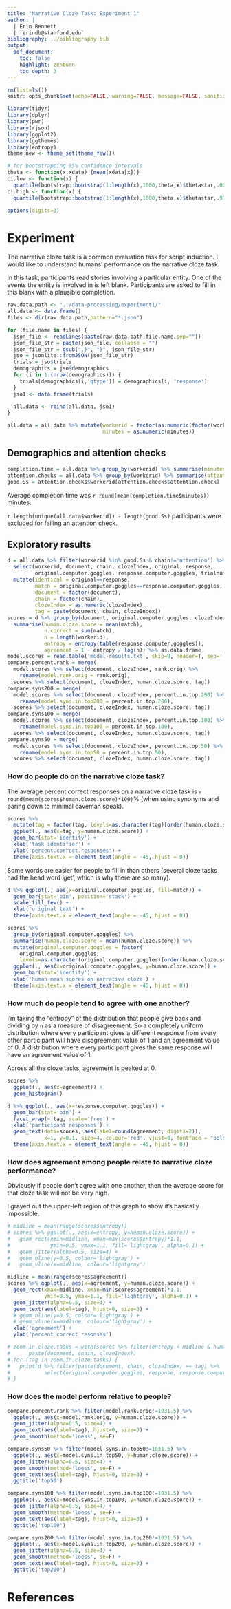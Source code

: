 ```yaml
---
title: "Narrative Cloze Task: Experiment 1"
author: |
  | Erin Bennett
  | `erindb@stanford.edu`
bibliography: ../bibliography.bib
output:
  pdf_document:
    toc: false
    highlight: zenburn
    toc_depth: 3
---
```


```r
rm(list=ls())
knitr::opts_chunk$set(echo=FALSE, warning=FALSE, message=FALSE, sanitiz =TRUE, fig.width=5, fig.height=3)
```

```r
library(tidyr)
library(dplyr)
library(pwr)
library(rjson)
library(ggplot2)
library(ggthemes)
library(entropy)
theme_new <- theme_set(theme_few())

# for bootstrapping 95% confidence intervals
theta <- function(x,xdata) {mean(xdata[x])}
ci.low <- function(x) {
  quantile(bootstrap::bootstrap(1:length(x),1000,theta,x)$thetastar,.025)}
ci.high <- function(x) {
  quantile(bootstrap::bootstrap(1:length(x),1000,theta,x)$thetastar,.975)}

options(digits=3)
```

<!--
# Model

@chambers_unsupervised_2008

A distributional score based
on how often two events share grammatical arguments
(using pointwise mutual information) is used
to create this pairwise relation.

Finally, a global narrative
score is built such that all events in the chain
provide feedback on the event in question (whether
for inclusion or for decisions of inference).

We do not
claim this cloze task to be solvable even by humans,
but rather assert it as a comparative measure to evaluate
narrative knowledge.

it is worthwhile to construct discrete
narrative chains, if only to see whether the combination
of event learning and ordering produce scriptlike
structures. This is easily achievable by using
the PMI scores from section 4 in an agglomerative
clustering algorithm, and then applying the ordering
relations from section 5 to produce a directed graph.
Figures 6 and 7 show two learned chains after
clustering and ordering. Each arrow indicates a before
relation. Duplicate arrows implied by rules of
transitivity are removed. Figure 6 is remarkably accurate,
and figure 7 addresses one of the chains from
our introduction, the employment narrative. 

. bigram disc; R@50 2

bigram eq 5
discounting
threshold D

skip all
T 1
D 5
coref all
pmi disc n/a
abs disc yes

After generating our ranked guesses,
the position of the correct event is averaged over all
740 tests for the final score. We penalize unseen
events by setting their ranked position to the length
of the guess list (ranging from 2k to 15k).
-->

# Experiment

The narrative cloze task is a common evaluation task for script induction. I would like to understand humans' performance on the narrative cloze task.

In this task, participants read stories involving a particular entity. One of the events the entity is involved in is left blank. Participants are asked to fill in this blank with a plausible completion.

```r
raw.data.path <- "../data-processing/experiment1/"
all.data <- data.frame()
files <- dir(raw.data.path,pattern="*.json")

for (file.name in files) {
  json_file <- readLines(paste(raw.data.path,file.name,sep=""))
  json_file_str = paste(json_file, collapse = "")
  json_file_str = gsub(",}", "}", json_file_str)
  jso = jsonlite::fromJSON(json_file_str)
  trials = jso$trials
  demographics = jso$demographics
  for (i in 1:(nrow(demographics))) {
    trials[demographics[i,'qtype']] = demographics[i, 'response']
  }
  jso1 <- data.frame(trials)

  all.data <- rbind(all.data, jso1)
}

all.data = all.data %>% mutate(workerid = factor(as.numeric(factor(workerid))),
                               minutes = as.numeric(minutes))
```

## Demographics and attention checks

<!--

Comments:

```r
print(unique(all.data$comments))
```

Participants thought the study was about:


```r
print(unique(all.data$studyQuestionGuess))
```

-->


```r
completion.time = all.data %>% group_by(workerid) %>% summarise(minutes = mean(minutes)) %>% as.data.frame
attention.checks = all.data %>% group_by(workerid) %>% summarise(attention.check = response[chain=='attention']=='apples') %>% as.data.frame
good.Ss = attention.checks$workerid[attention.checks$attention.check]
```

Average completion time was `r round(mean(completion.time$minutes))` minutes.

`r length(unique(all.data$workerid)) - length(good.Ss)` participants were excluded for failing an attention check.

## Exploratory results

```r
d = all.data %>% filter(workerid %in% good.Ss & chain!='attention') %>%
  select(workerid, document, chain, clozeIndex, original, response,
         original.computer.goggles, response.computer.goggles, trialnum) %>%
  mutate(identical = original==response,
         match = original.computer.goggles==response.computer.goggles,
         document = factor(document),
         chain = factor(chain),
         clozeIndex = as.numeric(clozeIndex),
         tag = paste(document, chain, clozeIndex))
scores = d %>% group_by(document, original.computer.goggles, clozeIndex, tag) %>%
  summarise(human.cloze.score = mean(match),
            n.correct = sum(match),
            n = length(workerid),
            entropy = entropy(table(response.computer.goggles)),
            agreement = 1 - entropy / log(n)) %>% as.data.frame
model.scores = read.table('model-results.txt', skip=9, header=T, sep=' ', colClasses=c('character', 'numeric', 'numeric', 'numeric', 'numeric', 'numeric'))
compare.percent.rank = merge(
  model.scores %>% select(document, clozeIndex, rank.orig) %>%
    rename(model.rank.orig = rank.orig),
  scores %>% select(document, clozeIndex, human.cloze.score, tag))
compare.syns200 = merge(
  model.scores %>% select(document, clozeIndex, percent.in.top.200) %>%
    rename(model.syns.in.top200 = percent.in.top.200),
  scores %>% select(document, clozeIndex, human.cloze.score, tag))
compare.syns100 = merge(
  model.scores %>% select(document, clozeIndex, percent.in.top.100) %>%
    rename(model.syns.in.top100 = percent.in.top.100),
  scores %>% select(document, clozeIndex, human.cloze.score, tag))
compare.syns50 = merge(
  model.scores %>% select(document, clozeIndex, percent.in.top.50) %>%
    rename(model.syns.in.top50 = percent.in.top.50),
  scores %>% select(document, clozeIndex, human.cloze.score, tag))
```

### How do people do on the narrative cloze task?

The average percent correct responses on a narrative cloze task is `r round(mean(scores$human.cloze.score)*100)`% (when using synonyms and paring down to minimal caveman speak).

```r
scores %>% 
  mutate(tag = factor(tag, levels=as.character(tag)[order(human.cloze.score)])) %>%
  ggplot(., aes(x=tag, y=human.cloze.score)) +
  geom_bar(stat='identity') +
  xlab('task identifier') +
  ylab('percent.correct.responses') +
  theme(axis.text.x = element_text(angle = -45, hjust = 0))
```

Some words are easier for people to fill in than others (several cloze tasks had the head word 'get', which is why there are so many).

```r
d %>% ggplot(., aes(x=original.computer.goggles, fill=match)) +
  geom_bar(stat='bin', position='stack') +
  scale_fill_few() +
  xlab('original text') +
  theme(axis.text.x = element_text(angle = -45, hjust = 0))
```

```r
scores %>% 
  group_by(original.computer.goggles) %>%
  summarise(human.cloze.score = mean(human.cloze.score)) %>%
  mutate(original.computer.goggles = factor(
    original.computer.goggles,
    levels=as.character(original.computer.goggles)[order(human.cloze.score)])) %>%
  ggplot(., aes(x=original.computer.goggles, y=human.cloze.score)) +
  geom_bar(stat='identity') +
  xlab('human mean scores on narrative cloze') +
  theme(axis.text.x = element_text(angle = -45, hjust = 0))
```

### How much do people tend to agree with one another?

I'm taking the "entropy" of the distribution that people give back and dividing by `n` as a measure of disagreement. So a completely uniform distribution where every participant gives a different response from every other participant will have disagreement value of 1 and an agreement value of 0. A distribution where every participant gives the same response will have an agreement value of 1.

Across all the cloze tasks, agreement is peaked at 0.

```r
scores %>%
  ggplot(., aes(x=agreement)) +
  geom_histogram()
```

```r
d %>% ggplot(., aes(x=response.computer.goggles)) +
  geom_bar(stat='bin') +
  facet_wrap(~ tag, scale='free') +
  xlab('participant responses') +
  geom_text(data=scores, aes(label=round(agreement, digits=2)), 
            x=1, y=0.1, size=4, colour='red', vjust=0, fontface = "bold") +
  theme(axis.text.x = element_text(angle = -45, hjust = 0))
```

### How does agreement among people relate to narrative cloze performance?

Obviously if people don't agree with one another, then the average score for that cloze task will not be very high.

I grayed out the upper-left region of this graph to show it's basically impossible.

<!-- But when people do agree with one another, are they filling in the original text, or something different? If people frequently agree with one another about an answer that is *not* in the original, then the narrative cloze task may not be a good evaluation of understanding. What can we learn from these examples? -->

```r
# midline = mean(range(scores$entropy))
# scores %>% ggplot(., aes(x=entropy, y=human.cloze.score)) +
#   geom_rect(xmin=midline, xmax=max(scores$entropy)*1.1,
#             ymin=0.5, ymax=1.1, fill='lightgray', alpha=0.1) +
#   geom_jitter(alpha=0.5, size=4) +
#   geom_hline(y=0.5, colour='lightgray') +
#   geom_vline(x=midline, colour='lightgray')

midline = mean(range(scores$agreement))
scores %>% ggplot(., aes(x=agreement, y=human.cloze.score)) +
  geom_rect(xmax=midline, xmin=min(scores$agreement)*1.1,
            ymin=0.5, ymax=1.1, fill='lightgray', alpha=0.1) +
  geom_jitter(alpha=0.5, size=4) +
  geom_text(aes(label=tag), hjust=0, size=3) + 
  # geom_hline(y=0.5, colour='lightgray') +
  # geom_vline(x=midline, colour='lightgray') +
  xlab('agreement') +
  ylab('percent correct resonses')

# zoom.in.cloze.tasks = with(scores %>% filter(entropy < midline & human.cloze.score < 0.5),
#      paste(document, chain, clozeIndex))
# for (tag in zoom.in.cloze.tasks) {
#   print(d %>% filter(paste(document, chain, clozeIndex) == tag) %>%
#           select(original.computer.goggles, response, response.computer.goggles))
# }
```

### How does the model perform relative to people?

```r
compare.percent.rank %>% filter(model.rank.orig!=1031.5) %>%
  ggplot(., aes(x=model.rank.orig, y=human.cloze.score)) +
  geom_jitter(alpha=0.5, size=4) +
  geom_text(aes(label=tag), hjust=0, size=3) + 
  geom_smooth(method='loess', se=F)
```

```r
compare.syns50 %>% filter(model.syns.in.top50!=1031.5) %>%
  ggplot(., aes(x=model.syns.in.top50, y=human.cloze.score)) +
  geom_jitter(alpha=0.5, size=4) +
  geom_smooth(method='loess', se=F) +
  geom_text(aes(label=tag), hjust=0, size=3) + 
  ggtitle('top50')
```

```r
compare.syns100 %>% filter(model.syns.in.top100!=1031.5) %>%
  ggplot(., aes(x=model.syns.in.top100, y=human.cloze.score)) +
  geom_jitter(alpha=0.5, size=4) +
  geom_smooth(method='loess', se=F) +
  geom_text(aes(label=tag), hjust=0, size=3) + 
  ggtitle('top100')
```

```r
compare.syns200 %>% filter(model.syns.in.top200!=1031.5) %>%
  ggplot(., aes(x=model.syns.in.top200, y=human.cloze.score)) +
  geom_jitter(alpha=0.5, size=4) +
  geom_smooth(method='loess', se=F) +
  geom_text(aes(label=tag), hjust=0, size=3) + 
  ggtitle('top200')
```

# References